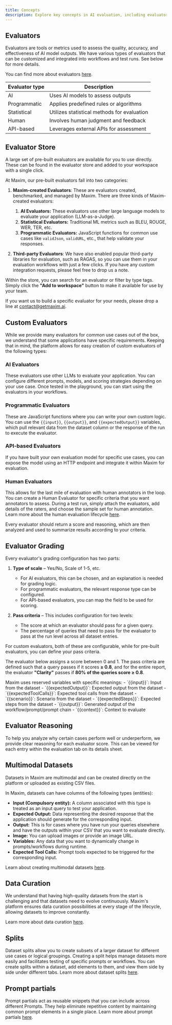 ```yaml
---
title: Concepts
description: Explore key concepts in AI evaluation, including evaluators, datasets, and custom tools for assessing model performance and output quality.
---
```



## Evaluators

Evaluators are tools or metrics used to assess the quality, accuracy, and effectiveness of AI model outputs. We have various types of evaluators that can be customized and integrated into workflows and test runs. See below for more details.

You can find more about evaluators [here](/docs/library/how-to/evaluators/use-pre-built-evaluators).

<table>
  <thead>
    <tr>
      <th>Evaluator type</th>
      <th>Description</th>
    </tr>
  </thead>
  <tbody>
    <tr>
      <td>AI</td>
      <td>Uses AI models to assess outputs</td>
    </tr>
    <tr>
      <td>Programmatic</td>
      <td>Applies predefined rules or algorithms</td>
    </tr>
    <tr>
      <td>Statistical</td>
      <td>Utilizes statistical methods for evaluation</td>
    </tr>
    <tr>
      <td>Human</td>
      <td>Involves human judgment and feedback</td>
    </tr>
    <tr>
      <td>API-based</td>
      <td>Leverages external APIs for assessment</td>
    </tr>
  </tbody>
</table>

## Evaluator Store

A large set of pre-built evaluators are available for you to use directly. These can be found in the evaluator store and added to your workspace with a single click.

At Maxim, our pre-built evaluators fall into two categories:

1. **Maxim-created Evaluators**: These are evaluators created, benchmarked, and managed by Maxim. There are three kinds of Maxim-created evaluators:
    1. **AI Evaluators:** These evaluators use other large language models to evaluate your application (LLM-as-a-Judge).
    2. **Statistical Evaluators:** Traditional ML metrics such as BLEU, ROUGE, WER, TER, etc.
    3. **Programmatic Evaluators:** JavaScript functions for common use cases like `validJson`, `validURL`, etc., that help validate your responses.

2. **Third-party Evaluators**: We have also enabled popular third-party libraries for evaluation, such as RAGAS, so you can use them in your evaluation workflows with just a few clicks. If you have any custom integration requests, please feel free to drop us a note.

Within the store, you can search for an evaluator or filter by type tags. Simply click the **"Add to workspace"** button to make it available for use by your team.

<MaximPlayer url="https://drive.google.com/file/d/1XvoC_7cUM1kF0Off0u_9g4qxMlaSpp74/preview"/>

If you want us to build a specific evaluator for your needs, please drop a line at [contact@getmaxim.ai](mailto:contact@getmaxim.ai).

## Custom Evaluators

While we provide many evaluators for common use cases out of the box, we understand that some applications have specific requirements. Keeping that in mind, the platform allows for easy creation of custom evaluators of the following types:

### AI Evaluators

These evaluators use other LLMs to evaluate your application. You can configure different prompts, models, and scoring strategies depending on your use case. Once tested in the playground, you can start using the evaluators in your workflows.

### Programmatic Evaluators

These are JavaScript functions where you can write your own custom logic. You can use the `{{input}}`, `{{output}}`, and `{{expectedOutput}}` variables, which pull relevant data from the dataset column or the response of the run to execute the evaluator.

### API-based Evaluators

If you have built your own evaluation model for specific use cases, you can expose the model using an HTTP endpoint and integrate it within Maxim for evaluation.

### Human Evaluators

This allows for the last mile of evaluation with human annotators in the loop. You can create a Human Evaluator for specific criteria that you want annotators to assess. During a test run, simply attach the evaluators, add details of the raters, and choose the sample set for human annotation. Learn more about the human evaluation lifecycle [here](/docs/evaluate/how-to/evaluate-prompts/human-annotation-pipeline).

<Note>
Every evaluator should return a score and reasoning, which are then analyzed and used to summarize results according to your criteria.
</Note>

## Evaluator Grading

Every evaluator's grading configuration has two parts:

1. **Type of scale** – Yes/No, Scale of 1-5, etc.
    - For AI evaluators, this can be chosen, and an explanation is needed for grading logic.
    - For programmatic evaluators, the relevant response type can be configured.
    - For API-based evaluators, you can map the field to be used for scoring.

2. **Pass criteria** – This includes configuration for two levels:
    - The score at which an evaluator should pass for a given query.
    - The percentage of queries that need to pass for the evaluator to pass at the run level across all dataset entries.

For custom evaluators, both of these are configurable, while for pre-built evaluators, you can define your pass criteria.

The evaluator below assigns a score between 0 and 1. The pass criteria are defined such that a query passes if it scores **≥ 0.8**, and for the entire report, the evaluator **"Clarity"** passes if **80% of the queries score ≥ 0.8**.

<Note id="evaluator-variables">
Maxim uses reserved variables with specific meanings:
- `{{input}}`: Input from the dataset
- `{{expectedOutput}}`: Expected output from the dataset
- `{{expectedToolCalls}}`: Expected tool calls from the dataset
- `{{scenario}}`: Scenario from the dataset
- `{{expectedSteps}}`: Expected steps from the dataset
- `{{output}}`: Generated output of the workflow/prompt/prompt chain
- `{{context}}`: Context to evaluate
</Note>

<MaximPlayer url="https://drive.google.com/file/d/1toRqrwyKNB8Kpw4_MRlpojKTNdzBHzS1/preview"/>

## Evaluator Reasoning

To help you analyze why certain cases perform well or underperform, we provide clear reasoning for each evaluator score. This can be viewed for each entry within the evaluation tab on its details sheet.

## Multimodal Datasets

Datasets in Maxim are multimodal and can be created directly on the platform or uploaded as existing CSV files.

In Maxim, datasets can have columns of the following types (entities):

- **Input (Compulsory entity):** A column associated with this type is treated as an input query to test your application.
- **Expected Output:** Data representing the desired response that the application should generate for the corresponding input.
- **Output:** This is for cases where you have run your queries elsewhere and have the outputs within your CSV that you want to evaluate directly.
- **Image:** You can upload images or provide an image URL.
- **Variables:** Any data that you want to dynamically change in prompts/workflows during runtime.
- **Expected Tool Calls:** Prompt tools expected to be triggered for the corresponding input.

Learn about creating multimodal datasets [here](/docs/library/how-to/datasets/use-dataset-templates).

## Data Curation

We understand that having high-quality datasets from the start is challenging and that datasets need to evolve continuously. Maxim's platform ensures data curation possibilities at every stage of the lifecycle, allowing datasets to improve constantly.

Learn more about data curation [here](/docs/library/how-to/datasets/curate-data-from-production).

## Splits

Dataset splits allow you to create subsets of a larger dataset for different use cases or logical groupings. Creating a split helps manage datasets more easily and facilitates testing of specific prompts or workflows. You can create splits within a dataset, add elements to them, and view them side by side under different tabs. Learn more about dataset splits [here](/docs/library/how-to/datasets/use-splits-within-a-dataset).

## Prompt partials

Prompt partials act as reusable snippets that you can include across different Prompts. They help eliminate repetitive content by maintaining common prompt elements in a single place. Learn more about prompt partials [here](/docs/library/how-to/prompt-partials/create-prompt-partial).